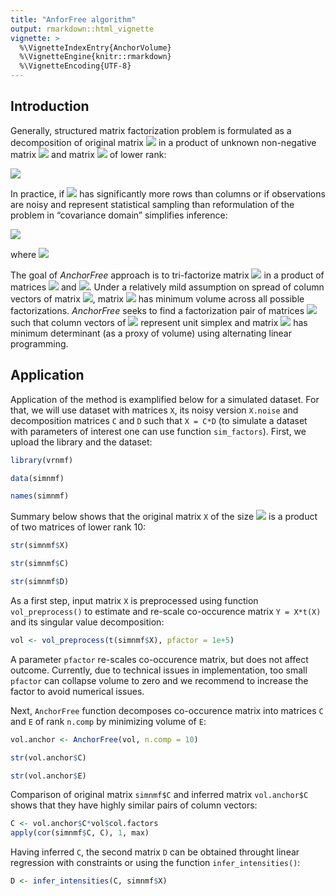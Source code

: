 ```yaml
---
title: "AnforFree algorithm"
output: rmarkdown::html_vignette
vignette: >
  %\VignetteIndexEntry{AnchorVolume}
  %\VignetteEngine{knitr::rmarkdown}
  %\VignetteEncoding{UTF-8}
---
```

  
## Introduction  
  
  Generally, structured matrix factorization problem is formulated as a decomposition of original matrix <img src="https://render.githubusercontent.com/render/math?math=X"> in a product of unknown non-negative matrix <img src="https://render.githubusercontent.com/render/math?math=C"> and matrix <img src="https://render.githubusercontent.com/render/math?math=D"> of lower rank: 
  
    
<img src="https://render.githubusercontent.com/render/math?math=\begin{aligned}X = C \cdot D \end{aligned}">

  In practice, if <img src="https://render.githubusercontent.com/render/math?math=X"> has significantly more rows than columns or if observations are noisy and represent statistical sampling than reformulation of the problem in "covariance domain" simplifies inference:
  
<img src="https://render.githubusercontent.com/render/math?math=\begin{aligned}Y = C \cdot E \cdot C^{T},\end{aligned}">

  where <img src="https://render.githubusercontent.com/render/math?math=Y = X \cdot X^{T}, E = D \cdot D^{T}.">
  
  The goal of _AnchorFree_ approach is to tri-factorize matrix <img src="https://render.githubusercontent.com/render/math?math=Y"> in a product of matrices <img src="https://render.githubusercontent.com/render/math?math=C"> and <img src="https://render.githubusercontent.com/render/math?math=E">. Under a relatively mild assumption on spread of column vectors of matrix <img src="https://render.githubusercontent.com/render/math?math=C">, matrix <img src="https://render.githubusercontent.com/render/math?math=E"> has minimum volume across all possible factorizations. _AnchorFree_ seeks to find a factorization pair of matrices <img src="https://render.githubusercontent.com/render/math?math=(C, E)"> such that column vectors of <img src="https://render.githubusercontent.com/render/math?math=C"> represent unit simplex and matrix <img src="https://render.githubusercontent.com/render/math?math=E"> has minimum determinant (as a proxy of volume) using alternating linear programming. 

## Application

Application of the method is examplified below for a simulated dataset. For that, we will use dataset with matrices `X`, its noisy version `X.noise` and decomposition matrices `C` and `D` such that `X = C*D` (to simulate a dataset with parameters of interest one can use function `sim_factors`). First, we upload the library and the dataset:
  
  ```r
library(vrnmf)

data(simnmf)

names(simnmf)
```

Summary below shows that the original matrix `X` of the size <img src="https://render.githubusercontent.com/render/math?math=192 \cdot 3000"> is a product of two matrices of lower rank 10:
  
  ```r
str(simnmf$X)

str(simnmf$C)

str(simnmf$D)
```

As a first step, input matrix `X` is preprocessed using function `vol_preprocess()` to estimate and re-scale co-occurence matrix `Y = X*t(X)` and its singular value decomposition:
  
  ```r
vol <- vol_preprocess(t(simnmf$X), pfactor = 1e+5)
```

A parameter `pfactor` re-scales co-occurence matrix, but does not affect outcome. Currently, due to technical issues in implementation, too small `pfactor` can collapse volume to zero and we recommend to increase the factor to avoid numerical issues.

Next, `AnchorFree` function decomposes co-occurence matrix into matrices `C` and `E` of rank `n.comp` by minimizing volume of `E`:
  
  ```r
vol.anchor <- AnchorFree(vol, n.comp = 10)

str(vol.anchor$C)

str(vol.anchor$E)
```

Comparison of original matrix `simnmf$C` and inferred matrix `vol.anchor$C` shows that they have highly similar pairs of column vectors:
  
  ```r
C <- vol.anchor$C*vol$col.factors
apply(cor(simnmf$C, C), 1, max)
```

Having inferred `C`, the second matrix `D` can be obtained throught linear regression with constraints or using the function `infer_intensities()`:
  
  ```r
D <- infer_intensities(C, simnmf$X)
```

